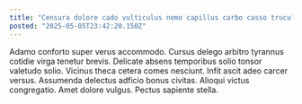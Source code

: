 ```yaml
---
title: "Censura dolore cado vulticulus nemo capillus carbo casso truculenter thesis."
posted: "2025-05-05T23:42:20.150Z"
---
```


Adamo conforto super verus accommodo. Cursus delego arbitro tyrannus cotidie virga tenetur brevis. Delicate absens temporibus solio tonsor valetudo solio.
Vicinus theca cetera comes nesciunt. Infit ascit adeo carcer versus. Assumenda delectus adficio bonus civitas.
Alioqui victus congregatio. Amet dolore vulgus. Pectus sapiente stella.

